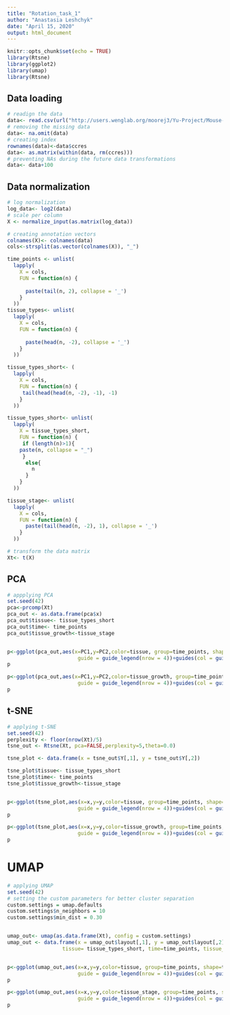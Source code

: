 ---
title: "Rotation_task_1"
author: "Anastasia Leshchyk"
date: "April 15, 2020"
output: html_document
---

```{r setup, include=FALSE}
knitr::opts_chunk$set(echo = TRUE)
library(Rtsne)
library(ggplot2)
library(umap)
library(Rtsne)
```

## Data loading
```{r, include=FALSE}
# readign the data
data<- read.csv(url("http://users.wenglab.org/moorej3/Yu-Project/Mouse-Enhancer-Matrix.txt"), sep = "\t")
# removing the missing data
data<- na.omit(data)
# creating index 
rownames(data)<-data$ccres 
data<- as.matrix(within(data, rm(ccres)))
# preventing NAs during the future data transformations
data<- data+100
```

## Data normalization

```{r, include=FALSE}

# log normalization
log_data<- log2(data)
# scale per column
X <- normalize_input(as.matrix(log_data))

# creating annotation vectors
colnames(X)<- colnames(data)
cols<-strsplit(as.vector(colnames(X)), "_")

time_points <- unlist(
  lapply(
    X = cols,
    FUN = function(n) {
     
      paste(tail(n, 2), collapse = '_')
    }
  ))
tissue_types<- unlist(
  lapply(
    X = cols,
    FUN = function(n) {
     
      paste(head(n, -2), collapse = '_')
    }
  ))

tissue_types_short<- (
  lapply(
    X = cols,
    FUN = function(n) {
     tail(head(head(n, -2), -1), -1)
    }
  ))

tissue_types_short<- unlist(
  lapply(
    X = tissue_types_short,
    FUN = function(n) {
     if (length(n)>1){
    paste(n, collapse = "_")
     }
      else{
        n
      }
    }
  ))

tissue_stage<- unlist(
  lapply(
    X = cols,
    FUN = function(n) {
      paste(tail(head(n, -2), 1), collapse = '_')
    }
  ))

# transform the data matrix
Xt<- t(X)
```

## PCA
```{r}
# appplying PCA
set.seed(42)
pca<-prcomp(Xt)
pca_out <- as.data.frame(pca$x)
pca_out$tissue<- tissue_types_short
pca_out$time<- time_points
pca_out$tissue_growth<-tissue_stage


p<-ggplot(pca_out,aes(x=PC1,y=PC2,color=tissue, group=time_points, shape=time_points))+theme() + geom_point()+scale_shape_manual(values = rep(1:7, len = 7),
                       guide = guide_legend(nrow = 4))+guides(col = guide_legend(nrow = 8))+ggtitle("H3K27ac signals at distal enhancers PCA projection")
p

p<-ggplot(pca_out,aes(x=PC1,y=PC2,color=tissue_growth, group=time_points, shape=time_points))+theme() + geom_point()+scale_shape_manual(values = rep(1:7, len = 7),
                       guide = guide_legend(nrow = 4))+guides(col = guide_legend(nrow = 8))+ggtitle("H3K27ac signals at distal enhancers PCA projection")
p

```

## t-SNE
```{r}
# applying t-SNE
set.seed(42)
perplexity <- floor(nrow(Xt)/5)
tsne_out <- Rtsne(Xt, pca=FALSE,perplexity=5,theta=0.0)

tsne_plot <- data.frame(x = tsne_out$Y[,1], y = tsne_out$Y[,2])

tsne_plot$tissue<- tissue_types_short
tsne_plot$time<- time_points
tsne_plot$tissue_growth<-tissue_stage


p<-ggplot(tsne_plot,aes(x=x,y=y,color=tissue, group=time_points, shape=time_points))+theme() + geom_point()+scale_shape_manual(values = rep(1:7, len = 7),
                       guide = guide_legend(nrow = 4))+guides(col = guide_legend(nrow = 8))+xlab("t-SNE1")+ylab("t-SNE2")+ggtitle("H3K27ac signals at distal enhancers t-SNE projection")
p

p<-ggplot(tsne_plot,aes(x=x,y=y,color=tissue_growth, group=time_points, shape=time_points))+theme() + geom_point()+scale_shape_manual(values = rep(1:7, len = 7),
                       guide = guide_legend(nrow = 4))+guides(col = guide_legend(nrow = 8))+xlab("t-SNE1")+ylab("t-SNE2")+ggtitle("H3K27ac signals at distal enhancers t-SNE projection")
p

```

# UMAP
```{r}
# applying UMAP
set.seed(42)
# setting the custom parameters for better cluster separation
custom.settings = umap.defaults
custom.settings$n_neighbors = 10
custom.settings$min_dist = 0.30


umap_out<- umap(as.data.frame(Xt), config = custom.settings)
umap_out <- data.frame(x = umap_out$layout[,1], y = umap_out$layout[,2],
                  tissue= tissue_types_short, time=time_points, tissue_growth=tissue_stage)


p<-ggplot(umap_out,aes(x=x,y=y,color=tissue, group=time_points, shape=time_points))+theme() + geom_point()+scale_shape_manual(values = rep(1:7, len = 7),
                       guide = guide_legend(nrow = 4))+guides(col = guide_legend(nrow = 8))+ggtitle("H3K27ac signals at distal enhancers UMAP projection")
p

p<-ggplot(umap_out,aes(x=x,y=y,color=tissue_stage, group=time_points, shape=time_points))+theme() + geom_point()+scale_shape_manual(values = rep(1:7, len = 7),
                       guide = guide_legend(nrow = 4))+guides(col = guide_legend(nrow = 8))+ggtitle("H3K27ac signals at distal enhancers UMAP projection")
p
```